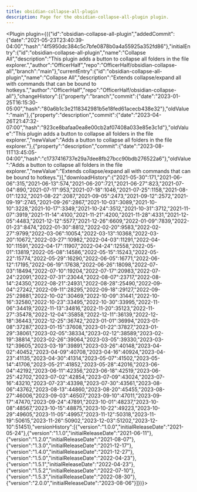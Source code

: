 ---
title: obsidian-collapse-all-plugin
description: Page for the obsidian-collapse-all-plugin plugin.
---


<Plugin plugin={({"id":"obsidian-collapse-all-plugin","addedCommit":{"date":"2021-05-23T23:40:39-04:00","hash":"4f5950dc384c5c7bfe0878b0a4a55925a352fd86"},"initialEntry":{"id":"obsidian-collapse-all-plugin","name":"Collapse All","description":"This plugin adds a button to collapse all folders in the file explorer.","author":"OfficerHalf","repo":"OfficerHalf/obsidian-collapse-all","branch":"main"},"currentEntry":{"id":"obsidian-collapse-all-plugin","name":"Collapse All","description":"Extends collapse/expand all with commands that can be bound to hotkeys.","author":"OfficerHalf","repo":"OfficerHalf/obsidian-collapse-all"},"changeHistory":[{"property":"branch","commit":{"date":"2023-01-25T16:15:30-05:00","hash":"80a6b1c3e2118342981b5e18fed61acecb438e32"},"oldValue":"main"},{"property":"description","commit":{"date":"2023-04-26T21:47:32-07:00","hash":"923ce8bafaa0ea8e00cb2af07408a033e85e3c1d"},"oldValue":"This plugin adds a button to collapse all folders in the file explorer.","newValue":"Adds a button to collapse all folders in the file explorer."},{"property":"description","commit":{"date":"2023-08-11T13:45:05-04:00","hash":"c1737416737e29a7dee8fb27bcc90bdb276522a6"},"oldValue":"Adds a button to collapse all folders in the file explorer.","newValue":"Extends collapse/expand all with commands that can be bound to hotkeys."}],"downloadHistory":{"2021-05-30":171,"2021-06-06":315,"2021-06-13":574,"2021-06-20":721,"2021-06-27":823,"2021-07-04":890,"2021-07-11":953,"2021-07-18":1046,"2021-07-25":1158,"2021-08-01":1232,"2021-08-22":2087,"2021-09-05":2473,"2021-09-12":2572,"2021-09-19":2745,"2021-09-26":2867,"2021-10-03":3089,"2021-10-10":3228,"2021-10-17":3349,"2021-10-24":3512,"2021-10-31":3712,"2021-11-07":3919,"2021-11-14":4100,"2021-11-21":4200,"2021-11-28":4331,"2021-12-05":4483,"2021-12-12":5577,"2021-12-26":6609,"2022-01-09":7839,"2022-01-23":8474,"2022-01-30":8812,"2022-02-20":9583,"2022-02-27":9799,"2022-03-06":10054,"2022-03-13":10368,"2022-03-20":10672,"2022-03-27":10982,"2022-04-03":11291,"2022-04-10":11591,"2022-04-17":11907,"2022-04-24":12558,"2022-05-01":13819,"2022-05-08":14586,"2022-05-15":15243,"2022-05-22":15774,"2022-05-29":16290,"2022-06-05":16771,"2022-06-12":17195,"2022-06-19":17638,"2022-06-26":18098,"2022-07-03":18494,"2022-07-10":19204,"2022-07-17":20983,"2022-07-24":22091,"2022-07-31":23044,"2022-08-07":23717,"2022-08-14":24350,"2022-08-21":24931,"2022-08-28":25490,"2022-09-04":27242,"2022-09-11":28295,"2022-09-18":29127,"2022-09-25":29881,"2022-10-02":30469,"2022-10-09":31441,"2022-10-16":32580,"2022-10-23":33495,"2022-10-30":33995,"2022-11-06":34419,"2022-11-13":34816,"2022-11-20":35123,"2022-11-27":35478,"2022-12-04":35858,"2022-12-11":36139,"2022-12-18":36443,"2022-12-25":36742,"2023-01-01":36994,"2023-01-08":37287,"2023-01-15":37608,"2023-01-22":37827,"2023-01-29":38061,"2023-02-05":38334,"2023-02-12":38589,"2023-02-19":38814,"2023-02-26":39064,"2023-03-05":39330,"2023-03-12":39605,"2023-03-19":39891,"2023-03-26":40148,"2023-04-02":40452,"2023-04-09":40708,"2023-04-16":40924,"2023-04-23":41135,"2023-04-30":41314,"2023-05-07":41502,"2023-05-14":41706,"2023-05-21":41852,"2023-05-28":42016,"2023-06-04":42192,"2023-06-11":42356,"2023-06-18":42519,"2023-06-25":42702,"2023-07-02":42854,"2023-07-09":43024,"2023-07-16":43210,"2023-07-23":43398,"2023-07-30":43561,"2023-08-06":43762,"2023-08-13":44860,"2023-08-20":45455,"2023-08-27":46006,"2023-09-03":46507,"2023-09-10":47011,"2023-09-17":47470,"2023-09-24":47891,"2023-10-01":48237,"2023-10-08":48567,"2023-10-15":48875,"2023-10-22":49223,"2023-10-29":49605,"2023-11-05":49957,"2023-11-12":50318,"2023-11-19":50615,"2023-11-26":50902,"2023-12-03":51202,"2023-12-10":51451},"versionHistory":[{"version":"1.0.0","initialReleaseDate":"2021-05-24"},{"version":"1.1.0","initialReleaseDate":"2021-06-11"},{"version":"1.2.0","initialReleaseDate":"2021-08-07"},{"version":"1.3.0","initialReleaseDate":"2021-12-17"},{"version":"1.4.0","initialReleaseDate":"2021-12-27"},{"version":"1.5.0","initialReleaseDate":"2022-04-23"},{"version":"1.5.1","initialReleaseDate":"2022-04-23"},{"version":"1.5.2","initialReleaseDate":"2022-07-10"},{"version":"1.5.3","initialReleaseDate":"2022-08-30"},{"version":"2.0.0","initialReleaseDate":"2023-08-06"}]})}></Plugin>